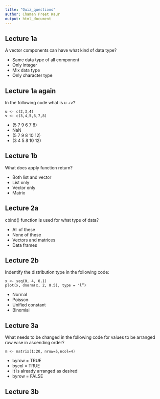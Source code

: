 ```yaml
---
title: "Quiz_questions"
author: Chaman Preet Kaur
output: html_document
---
```

## Lecture 1a

A vector components can have what kind of data type?

* Same data type of all component
* Only integer
* Mix data type
* Only character type

## Lecture 1a again

In the following code what is u +v?
```
u <- c(2,3,4)
v <- c(3,4,5,6,7,8)
```

* (5  7  9  6  7  8)
* NaN
* (5  7  9  8 10 12)
* (3  4  5  8 10  12)

##  Lecture 1b

What does apply function return?

* Both list and vector
* List only
* Vector only
* Matrix

## Lecture 2a

cbind() function is used for what type of data?

* All of these
* None of these
* Vectors and matrices
* Data frames

## Lecture 2b

Indentify the distribution type in the following code:
```
x <- seq(0, 4, 0.1)
plot(x, dnorm(x, 2, 0.5), type = "l”)
```

* Normal
* Poisson
* Unified constant 
* Binomial

## Lecture 3a

What needs to be changed in the following code for values to be arranged row wise in ascending order?
```
m <- matrix(1:20, nrow=5,ncol=4)
```

* byrow = TRUE
* bycol = TRUE
* It is already arranged as desired 
* byrow = FALSE

## Lecture 3b 


